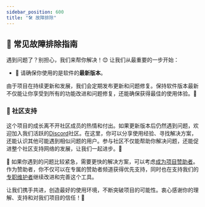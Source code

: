 ```yaml
---
sidebar_position: 600
title: "🛠️ 故障排除"
---
```



## 🌟 常见故障排除指南

遇到问题了？别担心，我们来帮你解决！😊 让我们从最重要的一步开始：

- 🔄 请确保你使用的是软件的**最新版本**。

由于项目在持续更新和发展，我们会定期发布更新和问题修复。保持软件版本最新不仅能让你享受到所有的功能改进和问题修复，还能确保获得最佳的使用体验。🚀

### 🤝 社区支持

这个项目的成长离不开社区成员的热情和付出。如果更新版本后仍然遇到问题，欢迎加入我们活跃的[Discord](https://discord.com/invite/5rJgQTnV4s)社区。在这里，你可以分享使用经验、寻找解决方案，还能认识其他可能遇到相似问题的用户。参与社区不仅能帮助你解决问题，还能促进整个社区支持网络的发展，让我们一起进步。🌱

🌟 如果你遇到的问题比较紧急，需要更快的解决方案，可以考虑[成为项目赞助者](/sponsorships)。作为赞助者，你不仅可以在专属的赞助者频道获得优先支持，同时也在支持我们的[专职维护者](/mission)继续改进和完善这个工具。

让我们携手共进，创造最好的使用环境，不断突破项目的可能性。衷心感谢你的理解、支持和对我们项目的信任！🙏